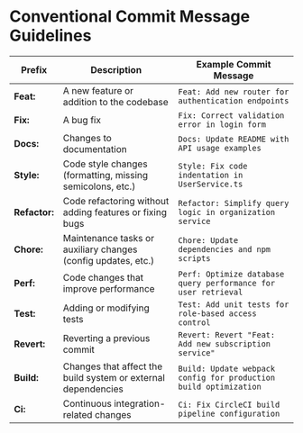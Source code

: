 # Conventional Commit Message Guidelines

| **Prefix**  | **Description**                                         | **Example Commit Message**                                             |
|-------------|---------------------------------------------------------|------------------------------------------------------------------------|
| **Feat:**   | A new feature or addition to the codebase               | `Feat: Add new router for authentication endpoints`                    |
| **Fix:**    | A bug fix                                                | `Fix: Correct validation error in login form`                          |
| **Docs:**   | Changes to documentation                                 | `Docs: Update README with API usage examples`                          |
| **Style:**  | Code style changes (formatting, missing semicolons, etc.)| `Style: Fix code indentation in UserService.ts`                        |
| **Refactor:** | Code refactoring without adding features or fixing bugs | `Refactor: Simplify query logic in organization service`               |
| **Chore:**  | Maintenance tasks or auxiliary changes (config updates, etc.) | `Chore: Update dependencies and npm scripts`                        |
| **Perf:**   | Code changes that improve performance                    | `Perf: Optimize database query performance for user retrieval`          |
| **Test:**   | Adding or modifying tests                                | `Test: Add unit tests for role-based access control`                    |
| **Revert:** | Reverting a previous commit                              | `Revert: Revert "Feat: Add new subscription service"`                   |
| **Build:**  | Changes that affect the build system or external dependencies | `Build: Update webpack config for production build optimization`    |
| **Ci:**     | Continuous integration-related changes                   | `Ci: Fix CircleCI build pipeline configuration`                        |
